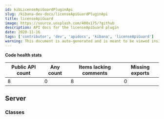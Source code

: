 ```yaml
---
id: kibLicenseApiGuardPluginApi
slug: /kibana-dev-docs/licenseApiGuardPluginApi
title: licenseApiGuard
image: https://source.unsplash.com/400x175/?github
description: API docs for the licenseApiGuard plugin
date: 2020-11-16
tags: ['contributor', 'dev', 'apidocs', 'kibana', 'licenseApiGuard']
warning: This document is auto-generated and is meant to be viewed inside our experimental, new docs system. Reach out in #docs-engineering for more info.
---
```






**Code health stats**

| Public API count  | Any count | Items lacking comments | Missing exports |
|-------------------|-----------|------------------------|-----------------|
| 8 | 0 | 8 | 0 |

## Server

### Classes
<DocDefinitionList data={licenseApiGuardObj.server.classes}/>

